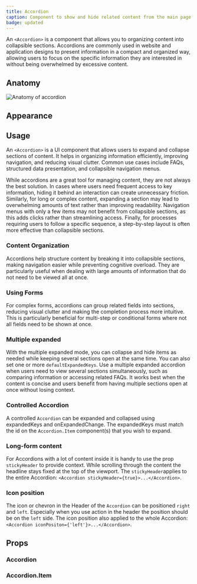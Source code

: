 ```yaml
---
title: Accordion
caption: Component to show and hide related content from the main page.
badge: updated
---
```


An `<Accordion>` is a component that allows you to organizing content into collapsible sections. Accordions are commonly used in website and application designs to present information in a compact and organized way, allowing users to focus on the specific information they are interested in without being overwhelmed by excessive content.

## Anatomy

<Image
  src="/accordion/accordion-anatomy.jpg"
  alt="Anatomy of accordion"
  width={800}
  height={550}
  className="mx-auto block"
/>

## Appearance

<AppearanceDemo component={title} />

<AppearanceTable component={title} />

## Usage

An `<Accordion>` is a UI component that allows users to expand and collapse sections of content. It helps in organizing information efficiently, improving navigation, and reducing visual clutter. Common use cases include FAQs, structured data presentation, and collapsible navigation menus.

While accordions are a great tool for managing content, they are not always the best solution. In cases where users need frequent access to key information, hiding it behind an interaction can create unnecessary friction. Similarly, for long or complex content, expanding a section may lead to overwhelming amounts of text rather than improving readability. Navigation menus with only a few items may not benefit from collapsible sections, as this adds clicks rather than streamlining access. Finally, for processes requiring users to follow a specific sequence, a step-by-step layout is often more effective than collapsible sections.

### Content Organization

Accordions help structure content by breaking it into collapsible sections, making navigation easier while preventing cognitive overload. They are particularly useful when dealing with large amounts of information that do not need to be viewed all at once.

<ComponentDemo file="./accordion-content.demo.tsx" />

### Using Forms

For complex forms, accordions can group related fields into sections, reducing visual clutter and making the completion process more intuitive. This is particularly beneficial for multi-step or conditional forms where not all fields need to be shown at once.

<ComponentDemo file="./accordion-form.demo.tsx" />

### Multiple expanded

With the multiple expanded mode, you can collapse and hide items as needed while keeping several sections open at the same time. You can also set one or more `defaultExpandedKeys`. Use a multiple expanded accordion when users need to view several sections simultaneously, such as comparing information or accessing related FAQs. It works best when the content is concise and users benefit from having multiple sections open at once without losing context.

<ComponentDemo file="./multi-select-accordion.demo.tsx" />

### Controlled Accordion

A controlled `Accordion` can be expanded and collapsed using expandedKeys and onExpandedChange. The expandedKeys must match the id on the `Accordion.Item` component(s) that you wish to expand.

<ComponentDemo file="./accordion-controlled-expanded.demo.tsx" />

### Long-form content

For Accordions with a lot of content inside it is handy to use the prop `stickyHeader` to provide context. While scrolling through the content the headline stays fixed at the top of the viewport.
The `stickyHeader`applies to the entire Accordion: `<Accordion stickyHeader={true}>...</Accordion>`.

### Icon position

The icon or chevron in the Header of the `Accordion` can be positioned `right` and `left`. Especially when you use action in the header the position should be on the `left` side.
The icon position also applied to the whole Accordion: `<Accordion iconPositon={'left'}>...</Accordion>`.

<ComponentDemo file="./accordion-icon-position.demo.tsx" />

## Props

<StorybookHintMessage component={title} />

### Accordion

<PropsTable component={title} />

### Accordion.Item

<PropsTable component="AccordionItem" />
